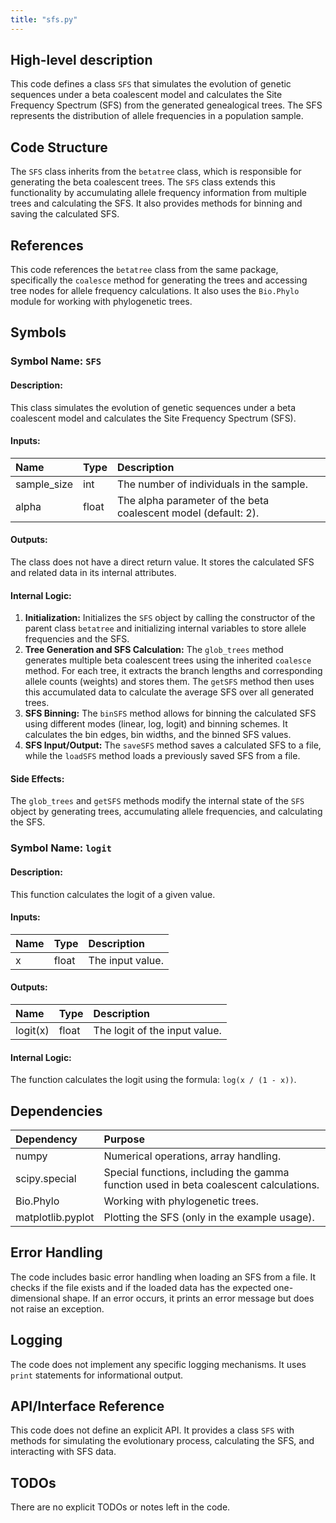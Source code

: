 ```yaml
---
title: "sfs.py"
---
```


## High-level description
This code defines a class `SFS` that simulates the evolution of genetic sequences under a beta coalescent model and calculates the Site Frequency Spectrum (SFS) from the generated genealogical trees. The SFS represents the distribution of allele frequencies in a population sample.

## Code Structure
The `SFS` class inherits from the `betatree` class, which is responsible for generating the beta coalescent trees. The `SFS` class extends this functionality by accumulating allele frequency information from multiple trees and calculating the SFS. It also provides methods for binning and saving the calculated SFS.

## References
This code references the `betatree` class from the same package, specifically the `coalesce` method for generating the trees and accessing tree nodes for allele frequency calculations. It also uses the `Bio.Phylo` module for working with phylogenetic trees.

## Symbols

### Symbol Name: `SFS`
#### Description:
This class simulates the evolution of genetic sequences under a beta coalescent model and calculates the Site Frequency Spectrum (SFS).

#### Inputs:
| Name | Type | Description |
|:-----|:-----|:------------|
| sample_size | int | The number of individuals in the sample. |
| alpha | float | The alpha parameter of the beta coalescent model (default: 2). |

#### Outputs:
The class does not have a direct return value. It stores the calculated SFS and related data in its internal attributes.

#### Internal Logic:
1. **Initialization:** Initializes the `SFS` object by calling the constructor of the parent class `betatree` and initializing internal variables to store allele frequencies and the SFS.
2. **Tree Generation and SFS Calculation:** The `glob_trees` method generates multiple beta coalescent trees using the inherited `coalesce` method. For each tree, it extracts the branch lengths and corresponding allele counts (weights) and stores them. The `getSFS` method then uses this accumulated data to calculate the average SFS over all generated trees.
3. **SFS Binning:** The `binSFS` method allows for binning the calculated SFS using different modes (linear, log, logit) and binning schemes. It calculates the bin edges, bin widths, and the binned SFS values.
4. **SFS Input/Output:** The `saveSFS` method saves a calculated SFS to a file, while the `loadSFS` method loads a previously saved SFS from a file.

#### Side Effects:
The `glob_trees` and `getSFS` methods modify the internal state of the `SFS` object by generating trees, accumulating allele frequencies, and calculating the SFS.

### Symbol Name: `logit`
#### Description:
This function calculates the logit of a given value.

#### Inputs:
| Name | Type | Description |
|:-----|:-----|:------------|
| x | float | The input value. |

#### Outputs:
| Name | Type | Description |
|:-----|:-----|:------------|
| logit(x) | float | The logit of the input value. |

#### Internal Logic:
The function calculates the logit using the formula: `log(x / (1 - x))`.

## Dependencies
| Dependency | Purpose |
|:-----------|:--------|
| numpy | Numerical operations, array handling. |
| scipy.special | Special functions, including the gamma function used in beta coalescent calculations. |
| Bio.Phylo | Working with phylogenetic trees. |
| matplotlib.pyplot | Plotting the SFS (only in the example usage). |

## Error Handling
The code includes basic error handling when loading an SFS from a file. It checks if the file exists and if the loaded data has the expected one-dimensional shape. If an error occurs, it prints an error message but does not raise an exception.

## Logging
The code does not implement any specific logging mechanisms. It uses `print` statements for informational output.

## API/Interface Reference
This code does not define an explicit API. It provides a class `SFS` with methods for simulating the evolutionary process, calculating the SFS, and interacting with SFS data.

## TODOs
There are no explicit TODOs or notes left in the code.
